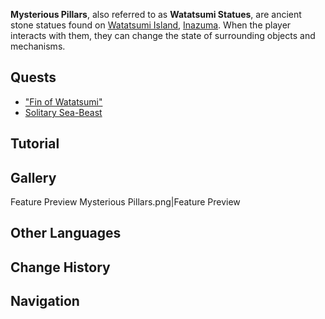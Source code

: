 {{Terminology Infobox
|image        = Mysterious Pillars.png
|type         = Exploration
|region       = Inazuma
|area         = Watatsumi Island
}}
'''Mysterious Pillars''', also referred to as '''Watatsumi Statues''', are ancient stone statues found on [[Watatsumi Island]], [[Inazuma]]. When the player interacts with them, they can change the state of surrounding objects and mechanisms.

==Quests==
*[["Fin of Watatsumi"]]
*[[Solitary Sea-Beast]]

==Tutorial==
{{Transclude|Tutorials/Mysterious Pillars...}}

==Gallery==
<gallery hideaddbutton="true" captionalign="center">
Feature Preview Mysterious Pillars.png|Feature Preview
</gallery>

==Other Languages==
{{Other Languages
|en      = Mysterious Pillar
|zhs     = 神秘的基柱
|zhs_rm  = Shénmì de Jīzhù
|zht     = 神秘的基柱
|zht_rm  = Shénmì de Jīzhù
|zh_tl   = Mysterious Pillar
|ja      = 不思議な基柱
|ja_rm   = Fushigi-na Kichuu{{Assumed}}
|ja_tl   = Mysterious Pillar
|ko      = {{tt|신비|神秘}}한 {{tt|초석|?<!--礎?-->石}} 기둥
|ko_rm   = Sinbihan Choseok Gidung
|ko_tl   = Mysterious Sunken Rock Pillar
|es      = Pilar misterioso
|es_tl   = 
|fr      = Pilier mystérieux
|fr_tl   = Mysterious Pillar
|ru      = Загадочный столб
|ru_tl   = 
|th      = เสาลึกลับ
|th_rm   = 
|th_tl   = 
|vi      = Cột {{tt|Trụ|柱}} {{tt|Thần Bí|神秘}}
|vi_tl   = 
|de      = Mysteriöser Sockel
|de_tl   = Mysterious Pedestal
|id      = Pilar Misterius
|id_tl   = Mysterious Pillar
|pt      = Pilar misterioso
|pt_tl   = 
}}

==Change History==
{{Change History|2.1}}

==Navigation==
{{Exploration Navbox|Inazuma}}